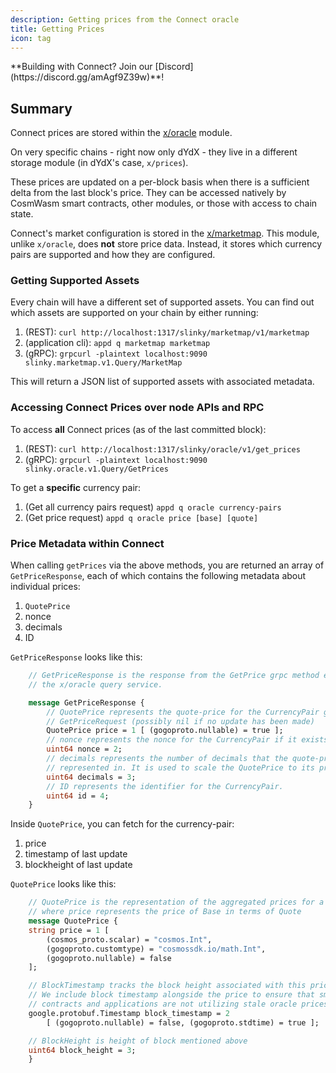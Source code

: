 ```yaml
---
description: Getting prices from the Connect oracle
title: Getting Prices
icon: tag
---
```


<Note>
    **Building with Connect? Join our [Discord](https://discord.gg/amAgf9Z39w)**!
</Note>

## Summary

Connect prices are stored within the [x/oracle](https://github.com/skip-mev/slinky/tree/main/x/oracle) module.

On very specific chains - right now only dYdX - they live in a different storage module (in dYdX's case, `x/prices`).

These prices are updated on a per-block basis when there is a sufficient delta from the last block's price. They can be accessed natively by CosmWasm smart contracts, other modules, or those with access to chain state.

Connect's market configuration is stored in the [x/marketmap](https://github.com/skip-mev/slinky/tree/main/x/marketmap). This module, unlike `x/oracle`, does **not** store price data. Instead, it stores which currency pairs are supported and how they are configured.

### Getting Supported Assets

Every chain will have a different set of supported assets. You can find out which assets are supported on your chain by either running:

1. (REST): `curl http://localhost:1317/slinky/marketmap/v1/marketmap`
2. (application cli): `appd q marketmap marketmap`
3. (gRPC): `grpcurl -plaintext localhost:9090 slinky.marketmap.v1.Query/MarketMap`

This will return a JSON list of supported assets with associated metadata.

### Accessing Connect Prices over node APIs and RPC

To access **all** Connect prices (as of the last committed block):

1. (REST): `curl http://localhost:1317/slinky/oracle/v1/get_prices`
2. (gRPC): `grpcurl -plaintext localhost:9090 slinky.oracle.v1.Query/GetPrices`

To get a **specific** currency pair:

1. (Get all currency pairs request) `appd q oracle currency-pairs`
2. (Get price request) `appd q oracle price [base] [quote]`

### Price Metadata within Connect

When calling `getPrices` via the above methods, you are returned an array of `GetPriceResponse`, each of which contains the following metadata about individual prices:

1. `QuotePrice`
2. nonce
3. decimals
4. ID

`GetPriceResponse` looks like this:

```protobuf query.proto
    // GetPriceResponse is the response from the GetPrice grpc method exposed from
    // the x/oracle query service.

    message GetPriceResponse {
        // QuotePrice represents the quote-price for the CurrencyPair given in
        // GetPriceRequest (possibly nil if no update has been made)
        QuotePrice price = 1 [ (gogoproto.nullable) = true ];
        // nonce represents the nonce for the CurrencyPair if it exists in state
        uint64 nonce = 2;
        // decimals represents the number of decimals that the quote-price is
        // represented in. It is used to scale the QuotePrice to its proper value.
        uint64 decimals = 3;
        // ID represents the identifier for the CurrencyPair.
        uint64 id = 4;
    }
```

Inside `QuotePrice`, you can fetch for the currency-pair:

1. price
2. timestamp of last update
3. blockheight of last update

`QuotePrice` looks like this:

```protobuf query.proto
    // QuotePrice is the representation of the aggregated prices for a CurrencyPair,
    // where price represents the price of Base in terms of Quote
    message QuotePrice {
    string price = 1 [
        (cosmos_proto.scalar) = "cosmos.Int",
        (gogoproto.customtype) = "cosmossdk.io/math.Int",
        (gogoproto.nullable) = false
    ];

    // BlockTimestamp tracks the block height associated with this price update.
    // We include block timestamp alongside the price to ensure that smart
    // contracts and applications are not utilizing stale oracle prices
    google.protobuf.Timestamp block_timestamp = 2
        [ (gogoproto.nullable) = false, (gogoproto.stdtime) = true ];

    // BlockHeight is height of block mentioned above
    uint64 block_height = 3;
    }
```